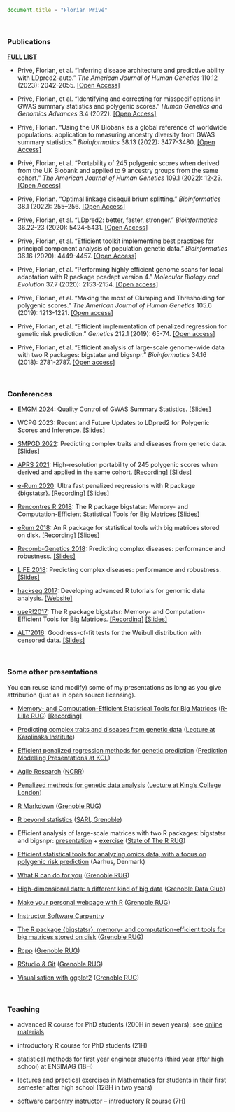 
```js
document.title = "Florian Privé"
```

<br>

### Publications

[**FULL LIST**](https://scholar.google.fr/citations?user=ykDpRgwAAAAJ)

- Privé, Florian, et al. "Inferring disease architecture and predictive ability with LDpred2-auto." *The American Journal of Human Genetics* 110.12 (2023): 2042-2055. [[Open Access]](https://doi.org/10.1016/j.ajhg.2023.10.010)

- Privé, Florian, et al. "Identifying and correcting for misspecifications in GWAS summary statistics and polygenic scores." *Human Genetics and Genomics Advances* 3.4 (2022). [[Open Access]](https://doi.org/10.1016/j.xhgg.2022.100136)

- Privé, Florian. "Using the UK Biobank as a global reference of worldwide populations: application to measuring ancestry diversity from GWAS summary statistics." *Bioinformatics* 38.13 (2022): 3477-3480. [[Open Access]](https://doi.org/10.1093/bioinformatics/btac348)

- Privé, Florian, et al. "Portability of 245 polygenic scores when derived from the UK Biobank and applied to 9 ancestry groups from the same cohort." *The American Journal of Human Genetics* 109.1 (2022): 12-23. [[Open Access]](https://doi.org/10.1016/j.ajhg.2021.11.008)

- Privé, Florian. "Optimal linkage disequilibrium splitting." *Bioinformatics* 38.1 (2022): 255–256. [[Open Access]](https://doi.org/10.1093/bioinformatics/btab519)

- Privé, Florian, et al. "LDpred2: better, faster, stronger." *Bioinformatics* 36.22-23 (2020): 5424-5431. [[Open Access]](https://doi.org/10.1093/bioinformatics/btaa1029)

- Privé, Florian, et al. "Efficient toolkit implementing best practices for principal component analysis of population genetic data." *Bioinformatics* 36.16 (2020): 4449-4457. [[Open Access]](https://doi.org/10.1093/bioinformatics/btaa520)

- Privé, Florian, et al. "Performing highly efficient genome scans for local adaptation with R package pcadapt version 4." *Molecular Biology and Evolution* 37.7 (2020): 2153-2154. [[Open access]](https://doi.org/10.1093/molbev/msaa053)

- Privé, Florian, et al. "Making the most of Clumping and Thresholding for polygenic scores." *The American Journal of Human Genetics* 105.6 (2019): 1213-1221. [[Open access]](https://doi.org/10.1016/j.ajhg.2019.11.001)

- Privé, Florian, et al. "Efficient implementation of penalized regression for genetic risk prediction." *Genetics* 212.1 (2019): 65-74. [[Open access]](https://doi.org/10.1534/genetics.119.302019)

- Privé, Florian, et al. "Efficient analysis of large-scale genome-wide data with two R packages: bigstatsr and bigsnpr." *Bioinformatics* 34.16 (2018): 2781-2787. [[Open access]](https://doi.org/10.1093/bioinformatics/bty185)

<br>

### Conferences

- [EMGM 2024](https://emgm2024.ista.ac.at/): Quality Control of GWAS Summary Statistics. [[Slides]](https://privefl.github.io/thesis-docs/EMGM2024.html) 

- WCPG 2023: Recent and Future Updates to LDpred2 for Polygenic Scores and Inference. [[Slides]](https://privefl.github.io/thesis-docs/ldpred2-wcpg2023.html) 

- [SMPGD 2022](https://smpgd2022.sciencesconf.org/): Predicting complex traits and diseases from genetic data. [[Slides]](https://privefl.github.io/thesis-docs/smpgd22.html) 

- [APRS 2021](https://aacb.eventsair.com/aprs2021/): High-resolution portability of 245 polygenic scores when derived and applied in the same cohort. [[Recording]](https://youtu.be/NVOVZYeWqs4) [[Slides]](https://privefl.github.io/UKBB-PGS/APRS2021.html) 

- [e-Rum 2020](https://2020.erum.io/): Ultra fast penalized regressions with R package {bigstatsr}. [[Recording]](https://www.youtube.com/watch?v=sHlj_H8K2RI&t=127s) [[Slides]](https://privefl.github.io/R-presentation/slides-eRum2020.html) 

- [Rencontres R 2018](https://r2018-rennes.sciencesconf.org/): The R package bigstatsr: Memory- and Computation-Efficient Statistical Tools for Big Matrices [[Slides]](https://privefl.github.io/RR18/bigstatsr.html)

- [eRum 2018](https://2018.erum.io/): An R package for statistical tools with big matrices stored on disk. [[Recording]](https://youtu.be/w3a1-KLmDM8) [[Slides]](https://privefl.github.io/eRum-2018/slides.html)

- [Recomb-Genetics 2018](http://recomb2018.fr/recomb-genetics/): Predicting complex diseases: performance and robustness. [[Slides]](https://privefl.github.io/thesis-docs/recomb18.html)

- [LIFE 2018](https://life.univ-grenoble-alpes.fr/life-world/events-news/life-annual-meeting-725690.htm?RH=11210192165071361): Predicting complex diseases: performance and robustness. [[Slides]](https://github.com/privefl/paper2-PRS/blob/master/LIFE/pres-f-priv%C3%A9.pdf)

- [hackseq 2017](http://www.hackseq.com/): Developing advanced R tutorials for genomic data analysis. [[Website]](https://hackseq.github.io/2017_project_5/)

- [useR!2017](https://user2017.brussels/): The R package bigstatsr:
Memory- and Computation-Efficient Tools for Big Matrices. [[Recording]](https://t.co/aYt0q8MeXJ) [[Slides]](https://privefl.github.io/useR-2017/slides.html)

- [ALT'2016](http://alt2016.sciencesconf.org/): Goodness-of-fit tests for the Weibull distribution with censored data. [[Slides]](slides_GOFW.pdf#1)

<br>

### Some other presentations

You can reuse (and modify) some of my presentations as long as you give attribution (just as in open source licensing).

- [Memory- and Computation-Efficient Statistical Tools for Big Matrices](https://privefl.github.io/R-presentation/bigrverse.html) ([R-Lille RUG](https://t.co/fzuM15GBCT)) [[Recording]](https://www.youtube.com/watch?v=UXKYqpAo6cs)

- [Predicting complex traits and diseases from genetic data](https://privefl.github.io/thesis-docs/lecture-KI.html) ([Lecture at Karolinska Institute](https://kiwas.ki.se/katalog/katalog/kurs/9304))

- [Efficient penalized regression methods for genetic prediction](https://privefl.github.io/thesis-docs/PLR-genetics.html) ([Prediction Modelling Presentations at KCL](https://www.maudsleybrc.nihr.ac.uk/facilities/prediction-modelling-group/))

- [Agile Research](https://privefl.github.io/thesis-docs/agile-research.html) ([NCRR](https://econ.au.dk/the-national-centre-for-register-based-research/))

- [Penalized methods for genetic data analysis](https://privefl.github.io/R-presentation/penalised-genetics.html) ([Lecture at King's College London](https://www.kcl.ac.uk/ioppn/depts/biostatisticshealthinformatics/teaching/courses/machine-learning))

- [R Markdown](https://privefl.github.io/R-presentation/rmarkdown.html) ([Grenoble RUG](https://r-in-grenoble.github.io/))

- [R beyond statistics](https://privefl.github.io/R-presentation/beyond-stats.html) ([SARI, Grenoble](https://sari.grenoble-inp.fr/doku.php))

- Efficient analysis of large-scale matrices with two R packages: bigstatsr and bigsnpr: [presentation](https://privefl.github.io/R-presentation/bigstatsr.html) + [exercise](https://privefl.github.io/bigsnpr/articles/exo.html) ([State of The R RUG](https://stateofther.github.io/))

- [Efficient statistical tools for analyzing omics data, with a focus on polygenic risk prediction](https://privefl.github.io/thesis-docs/aarhus.html) (Aarhus, Denmark)

- [What R can do for you](https://privefl.github.io/R-presentation/whatrcando.html) ([Grenoble RUG](https://r-in-grenoble.github.io/))

- [High-dimensional data: a different kind of big data](https://privefl.github.io/thesis-docs/data-club.html) ([Grenoble Data Club](https://data-institute.univ-grenoble-alpes.fr/education/data-club-730304.htm))

- [Make your personal webpage with R](https://privefl.github.io/R-presentation/rmarkdown-websites.html) ([Grenoble RUG](https://r-in-grenoble.github.io/))

- [Instructor Software Carpentry](https://grenoble-alpes-data-institute.github.io/2018-05-31-grenoble-software-carpentry/)

- [The R package {bigstatsr}: memory- and computation-efficient tools for big matrices stored on disk](https://privefl.github.io/R-presentation/bigstatsr.html) ([Grenoble RUG](https://r-in-grenoble.github.io/))

- [Rcpp](https://privefl.github.io/R-presentation/Rcpp.html) ([Grenoble RUG](https://r-in-grenoble.github.io/))

- [RStudio & Git](https://privefl.github.io/R-presentation/rstudio-git.html) ([Grenoble RUG](https://r-in-grenoble.github.io/))

- [Visualisation with ggplot2](https://privefl.github.io/R-presentation/ggplot2.html) ([Grenoble RUG](https://r-in-grenoble.github.io/))

<br>

### Teaching

- advanced R course for PhD students (200H in seven years); see [online materials](https://privefl.github.io/advr38book/)

- introductory R course for PhD students (21H)

- statistical methods for first year engineer students (third year after high school) at ENSIMAG (18H)

- lectures and practical exercises in Mathematics for students in their first semester after high school (128H in two years)

- software carpentry instructor -- introductory R course (7H)
